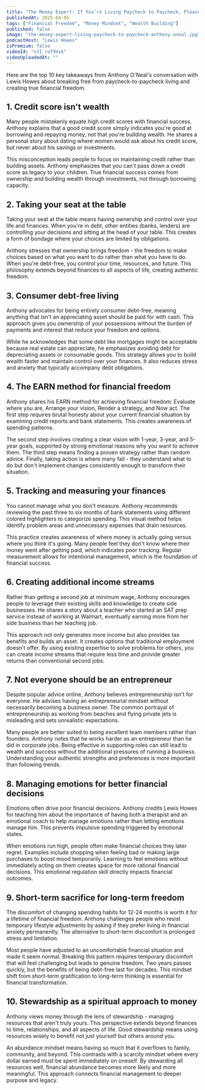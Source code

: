 ```yaml
---
title: "The Money Expert: If You’re Living Paycheck to Paycheck, Please Watch This Video! | Anthony O'Neal"
publishedAt: 2025-04-05
tags: ["Financial Freedom", "Money Mindset", "Wealth Building"]
published: false
image: "the-money-expert-living-paycheck-to-paycheck-anthony-oneal.jpg"
podcastHost: "Lewis Howes"
isPremium: false
videoId: "nJI_roT9Vxk"
videoUploadedAt: ""
---
```



<PodcastSummaryPageLayout frontmatter={frontmatter}>

Here are the top 10 key takeaways from Anthony O'Neal's conversation with Lewis Howes about breaking free from paycheck-to-paycheck living and creating true financial freedom.

## 1. Credit score isn't wealth

Many people mistakenly equate high credit scores with financial success. Anthony explains that a good credit score simply indicates you're good at borrowing and repaying money, not that you're building wealth. He shares a personal story about dating where women would ask about his credit score, but never about his savings or investments.

This misconception leads people to focus on maintaining credit rather than building assets. Anthony emphasizes that you can't pass down a credit score as legacy to your children. True financial success comes from ownership and building wealth through investments, not through borrowing capacity.

## 2. Taking your seat at the table

Taking your seat at the table means having ownership and control over your life and finances. When you're in debt, other entities (banks, lenders) are controlling your decisions and sitting at the head of your table. This creates a form of bondage where your choices are limited by obligations.

Anthony stresses that ownership brings freedom - the freedom to make choices based on what you want to do rather than what you have to do. When you're debt-free, you control your time, resources, and future. This philosophy extends beyond finances to all aspects of life, creating authentic freedom.

## 3. Consumer debt-free living

Anthony advocates for being entirely consumer debt-free, meaning anything that isn't an appreciating asset should be paid for with cash. This approach gives you ownership of your possessions without the burden of payments and interest that reduce your freedom and options.

While he acknowledges that some debt like mortgages might be acceptable because real estate can appreciate, he emphasizes avoiding debt for depreciating assets or consumable goods. This strategy allows you to build wealth faster and maintain control over your finances. It also reduces stress and anxiety that typically accompany debt obligations.

## 4. The EARN method for financial freedom

Anthony shares his EARN method for achieving financial freedom: Evaluate where you are, Arrange your vision, Render a strategy, and Now act. The first step requires brutal honesty about your current financial situation by examining credit reports and bank statements. This creates awareness of spending patterns.

The second step involves creating a clear vision with 1-year, 3-year, and 5-year goals, supported by strong emotional reasons why you want to achieve them. The third step means finding a proven strategy rather than random advice. Finally, taking action is where many fail - they understand what to do but don't implement changes consistently enough to transform their situation.

## 5. Tracking and measuring your finances

You cannot manage what you don't measure. Anthony recommends reviewing the past three to six months of bank statements using different colored highlighters to categorize spending. This visual method helps identify problem areas and unnecessary expenses that drain resources.

This practice creates awareness of where money is actually going versus where you think it's going. Many people feel they don't know where their money went after getting paid, which indicates poor tracking. Regular measurement allows for intentional management, which is the foundation of financial success.

## 6. Creating additional income streams

Rather than getting a second job at minimum wage, Anthony encourages people to leverage their existing skills and knowledge to create side businesses. He shares a story about a teacher who started an SAT prep service instead of working at Walmart, eventually earning more from her side business than her teaching job.

This approach not only generates more income but also provides tax benefits and builds an asset. It creates options that traditional employment doesn't offer. By using existing expertise to solve problems for others, you can create income streams that require less time and provide greater returns than conventional second jobs.

## 7. Not everyone should be an entrepreneur

Despite popular advice online, Anthony believes entrepreneurship isn't for everyone. He advises having an entrepreneurial mindset without necessarily becoming a business owner. The common portrayal of entrepreneurship as working from beaches and flying private jets is misleading and sets unrealistic expectations.

Many people are better suited to being excellent team members rather than founders. Anthony notes that he works harder as an entrepreneur than he did in corporate jobs. Being effective in supporting roles can still lead to wealth and success without the additional pressures of running a business. Understanding your authentic strengths and preferences is more important than following trends.

## 8. Managing emotions for better financial decisions

Emotions often drive poor financial decisions. Anthony credits Lewis Howes for teaching him about the importance of having both a therapist and an emotional coach to help manage emotions rather than letting emotions manage him. This prevents impulsive spending triggered by emotional states.

When emotions run high, people often make financial choices they later regret. Examples include shopping when feeling bad or making large purchases to boost mood temporarily. Learning to feel emotions without immediately acting on them creates space for more rational financial decisions. This emotional regulation skill directly impacts financial outcomes.

## 9. Short-term sacrifice for long-term freedom

The discomfort of changing spending habits for 12-24 months is worth it for a lifetime of financial freedom. Anthony challenges people who resist temporary lifestyle adjustments by asking if they prefer living in financial anxiety permanently. The alternative to short-term discomfort is prolonged stress and limitation.

Most people have adjusted to an uncomfortable financial situation and made it seem normal. Breaking this pattern requires temporary discomfort that will feel challenging but leads to genuine freedom. Two years passes quickly, but the benefits of being debt-free last for decades. This mindset shift from short-term gratification to long-term thinking is essential for financial transformation.

## 10. Stewardship as a spiritual approach to money

Anthony views money through the lens of stewardship - managing resources that aren't truly yours. This perspective extends beyond finances to time, relationships, and all aspects of life. Good stewardship means using resources wisely to benefit not just yourself but others around you.

An abundance mindset means having so much that it overflows to family, community, and beyond. This contrasts with a scarcity mindset where every dollar earned must be spent immediately on oneself. By stewarding all resources well, financial abundance becomes more likely and more meaningful. This approach connects financial management to deeper purpose and legacy.

</PodcastSummaryPageLayout>
